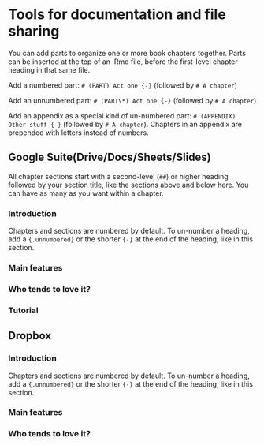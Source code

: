 # Tools for documentation and file sharing

You can add parts to organize one or more book chapters together. Parts can be inserted at the top of an .Rmd file, before the first-level chapter heading in that same file. 

Add a numbered part: `# (PART) Act one {-}` (followed by `# A chapter`)

Add an unnumbered part: `# (PART\*) Act one {-}` (followed by `# A chapter`)

Add an appendix as a special kind of un-numbered part: `# (APPENDIX) Other stuff {-}` (followed by `# A chapter`). Chapters in an appendix are prepended with letters instead of numbers.


## Google Suite(Drive/Docs/Sheets/Slides)

All chapter sections start with a second-level (`##`) or higher heading followed by your section title, like the sections above and below here. You can have as many as you want within a chapter.

### Introduction

Chapters and sections are numbered by default. To un-number a heading, add a `{.unnumbered}` or the shorter `{-}` at the end of the heading, like in this section.

### Main features

### Who tends to love it?

### Tutorial

## Dropbox

### Introduction

Chapters and sections are numbered by default. To un-number a heading, add a `{.unnumbered}` or the shorter `{-}` at the end of the heading, like in this section.

### Main features

### Who tends to love it?
